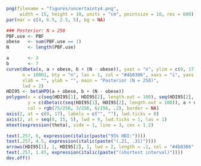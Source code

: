 
```r
png(filename = "figures/uncertainty4.png", 
     width = 15, height = 10, units = "cm", pointsize = 10, res = 600)
par(mar = c(4, 6.5, 2.5, 5), bg = NA)

### Posterior: N = 250
PBF.use <- PBF
obese   <- sum(PBF.use == 1)
N       <- length(PBF.use)

a       <- 3
b       <- 7
curve(dbeta(x, a + obese, b + (N - obese)), yaxt = "n", ylim = c(0, 17), xlim = c(.15, .35), 
      n = 10001, bty = "n", las = 1, col = "#4b0306", xaxs = "i", yaxs = "i", 
      xlab = "", ylab = "", main = "Posterior (N = 250)", 
      lwd = 2)
HDI95 <- betaHPD(a + obese, b + (N - obese))
polygon(x = c(seq(HDI95[1], HDI95[2], length.out = 100), seq(HDI95[2], HDI95[1], length.out = 100)), 
        y = c(dbeta(c(seq(HDI95[1], HDI95[2], length.out = 100)), a + obese, b + (N - obese)), rep(0, 100)), 
        col = rgb(75/256, 3/256, 6/256, .2), border = NA)
axis(2, at = c(0, 17), labels = c("", ""), lwd.ticks = 0)
axis(2, at = seq(0, 15, 5), lwd = 0, lwd.ticks = 1, las = 1)
mtext(expression(theta), side = 1, line = 3, cex = 1.2)

text(.257, 6, expression(italic(paste("95% HDI:"))))
text(.257, 4.5, expression(italic(paste("(.21, .31)"))))
arrows(HDI95[1], 1, HDI95[2], 1, lwd = 2, length = .1, col = "#4b0306", code = 3)
text(.257, 1.85, expression(italic(paste("(shortest interval)"))))
dev.off()
```
